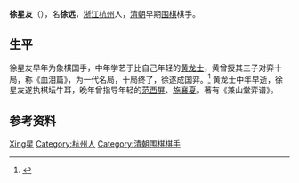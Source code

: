 {{Otheruses|other=名为徐遠的其他人物|徐遠}}

'''徐星友'''（{{bd|1644年前后||？|}}），名'''徐远'''，[[浙江|浙江]][[杭州|杭州]]人，[[清朝|清朝]]早期[[围棋|围棋]]棋手。

== 生平 ==
徐星友早年为象棋国手，中年学艺于比自己年轻的[[黄龙士|黄龙士]]，黄曾授其三子对弈十局，称《血泪篇》，为一代名局，十局终了，徐遂成国弈。<ref>{{cite web|url=http://sports.sohu.com/20141219/n407003413.shtml|title=康乾盛世四大家的恩怨情仇 徐星友害死黄龙士？|publisher=[[搜狐|搜狐]]|date=2014-12-19|accessdate=2017-02-09|archive-date=2020-05-23|archive-url=https://web.archive.org/web/20200523021615/https://sports.sohu.com/20141219/n407003413.shtml|dead-url=no}}</ref> 黄龙士中年早逝，徐星友遂执棋坛牛耳，晚年曾指导年轻的[[范西屏|范西屏]]、[[施襄夏|施襄夏]]。著有《兼山堂弈谱》。

== 参考资料 ==
{{reflist}}

{{Authority control}}
{{DEFAULTSORT:Xu徐}}
[[Category:徐姓|Xing星]]
[[Category:杭州人|Category:杭州人]]
[[Category:清朝围棋棋手|Category:清朝围棋棋手]]